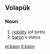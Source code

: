 ==Volapük==

===Noun===
{{head|vo|noun}}

# [[nobility]] (of birth)
# [[baron]]'s status

[[pl:baon]]
[[tl:baon]]